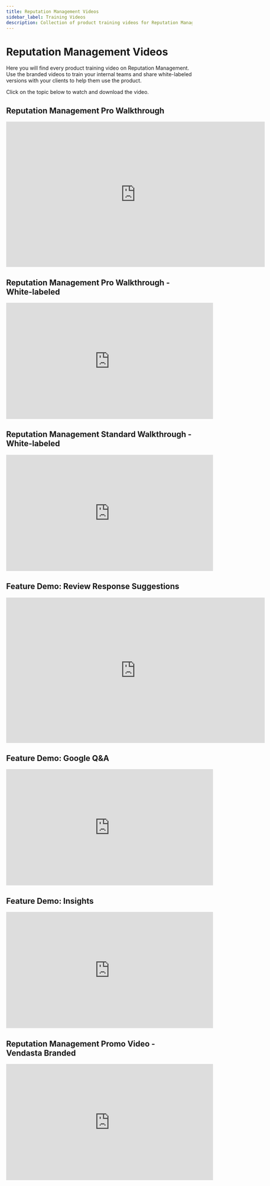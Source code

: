 ```yaml
---
title: Reputation Management Videos
sidebar_label: Training Videos
description: Collection of product training videos for Reputation Management - both branded and white-labeled versions for teams and clients.
---
```


# Reputation Management Videos

Here you will find every product training video on Reputation Management. Use the branded videos to train your internal teams and share white-labeled versions with your clients to help them use the product.

Click on the topic below to watch and download the video.


## Reputation Management Pro Walkthrough

<div className="wistia_responsive_padding" style={{padding: '56.25% 0 0 0', position: 'relative'}}>
  <div className="wistia_responsive_wrapper" style={{height: '100%', left: '0', position: 'absolute', top: '0', width: '100%'}}>
    <iframe 
      className="wistia_embed" 
      title="Wistia video player" 
      src="https://fast.wistia.net/embed/iframe/m1sby40gxx?seo=false&videoFoam=true" 
      name="wistia_embed" 
      width="700" 
      height="394" 
      frameBorder="0" 
      scrolling="no" 
      allowFullScreen="allowFullScreen"
      allow="fullscreen" 
      style={{width: '700px', height: '394px'}}
    ></iframe>
  </div>
</div>

## Reputation Management Pro Walkthrough - White-labeled

<iframe 
  src="https://fast.wistia.com/embed/iframe/2a2qtq4ehb" 
  width="560" 
  height="315" 
  frameBorder="0" 
  allowFullScreen="allowFullScreen"
></iframe>

## Reputation Management Standard Walkthrough - White-labeled

<iframe 
  src="https://fast.wistia.com/embed/iframe/wmwukkxkev" 
  width="560" 
  height="315" 
  frameBorder="0" 
  allowFullScreen="allowFullScreen"
></iframe>

## Feature Demo: Review Response Suggestions

<div className="wistia_responsive_padding" style={{padding: '56.25% 0 0 0', position: 'relative'}}>
  <div className="wistia_responsive_wrapper" style={{height: '100%', left: '0', position: 'absolute', top: '0', width: '100%'}}>
    <iframe 
      className="wistia_embed" 
      title="How to Use Review Response Templates Video" 
      src="https://fast.wistia.net/embed/iframe/28eauy4yjo?videoFoam=true" 
      name="wistia_embed" 
      width="700" 
      height="394" 
      frameBorder="0" 
      scrolling="no" 
      allowFullScreen="allowFullScreen"
      allow="fullscreen" 
      style={{width: '700px', height: '394px'}}
    ></iframe>
  </div>
</div>

## Feature Demo: Google Q&A

<iframe 
  src="https://fast.wistia.com/embed/iframe/1ho9tt1ci7" 
  width="560" 
  height="315" 
  frameBorder="0" 
  allowFullScreen="allowFullScreen"
></iframe>

## Feature Demo: Insights

<iframe 
  src="https://fast.wistia.com/embed/iframe/gq1mpqg0xg" 
  width="560" 
  height="315" 
  frameBorder="0" 
  allowFullScreen="allowFullScreen"
></iframe>

## Reputation Management Promo Video - Vendasta Branded

<iframe 
  src="https://fast.wistia.com/embed/iframe/9dalji7xge" 
  width="560" 
  height="315" 
  frameBorder="0" 
  allowFullScreen="allowFullScreen"
></iframe>